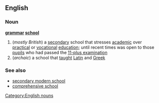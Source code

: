 ==English==
[[Category:English nouns]]
{{wikipedia}}
===Noun===
'''[[grammar]] [[school]]'''
#(''mostly British'') a [[secondary]] school that stresses [[academic]] over [[practical]] or [[vocational]] [[education]]; until recent times was open to those [[pupil]]s who had passed the [[11-plus examination]]
#(''archaic'') a school that [[taught]] [[Latin]] and [[Greek]]
===See also===
*[[secondary modern school]]
*[[comprehensive school]]